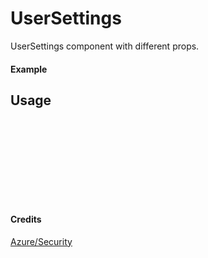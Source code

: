 
<Meta of={UserSettings} title="Azure/Security/UserSettings" />

# UserSettings

UserSettings component with different props.

#### Example

<Canvas of={UserSettings.Primary} />

## Usage

```ts
import { UserSettings } from "yadl-ui";

const Example = () => {
  return (
      <UserSettings />
  );
};

export default Example;
```

#### Credits
[Azure/Security](https://learn.microsoft.com/en-us/azure/architecture/icons/)

